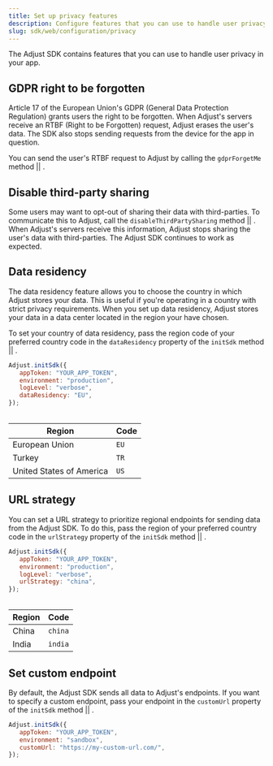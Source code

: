```yaml
---
title: Set up privacy features
description: Configure features that you can use to handle user privacy in your app.
slug: sdk/web/configuration/privacy
---
```



The Adjust SDK contains features that you can use to handle user privacy in your app.

## GDPR right to be forgotten

Article 17 of the European Union's <Abbr>GDPR (General Data Protection Regulation)</Abbr> grants users the right to be forgotten. When Adjust's servers receive an <Abbr>RTBF (Right to be Forgotten)</Abbr> request, Adjust erases the user's data. The SDK also stops sending requests from the device for the app in question.

You can send the user's RTBF request to Adjust by calling the <Tooltip>`gdprForgetMe` method || <GdprForgetMeSig /></Tooltip>.

<GdprForgetMe />

## Disable third-party sharing

Some users may want to opt-out of sharing their data with third-parties. To communicate this to Adjust, call the <Tooltip>`disableThirdPartySharing` method || <DisableThirdPartySharingSig /></Tooltip>. When Adjust's servers receive this information, Adjust stops sharing the user's data with third-parties. The Adjust SDK continues to work as expected.

<DisableThirdPartySharing />

## Data residency

The data residency feature allows you to choose the country in which Adjust stores your data. This is useful if you're operating in a country with strict privacy requirements. When you set up data residency, Adjust stores your data in a data center located in the region your have chosen.

To set your country of data residency, pass the region code of your preferred country code in the `dataResidency` property of the <Tooltip>`initSdk` method || <InitSdk /></Tooltip>.

```js {5}
Adjust.initSdk({
   appToken: "YOUR_APP_TOKEN",
   environment: "production",
   logLevel: "verbose",
   dataResidency: "EU",
});
```

<Table height="full-height">

| Region                   | Code |
| ------------------------ | ---- |
| European Union           | `EU` |
| Turkey                   | `TR` |
| United States of America | `US` |

</Table>

## URL strategy

You can set a URL strategy to prioritize regional endpoints for sending data from the Adjust SDK. To do this, pass the region of your preferred country code in the `urlStrategy` property of the <Tooltip>`initSdk` method || <InitSdk /></Tooltip>.

```js {5}
Adjust.initSdk({
   appToken: "YOUR_APP_TOKEN",
   environment: "production",
   logLevel: "verbose",
   urlStrategy: "china",
});
```

<Table height="full-height">

| Region | Code    |
| ------ | ------- |
| China  | `china` |
| India  | `india` |

</Table>

## Set custom endpoint

By default, the Adjust SDK sends all data to Adjust's endpoints. If you want to specify a custom endpoint, pass your endpoint in the `customUrl` property of the <Tooltip>`initSdk` method || <InitSdk /></Tooltip>.

```js {4}
Adjust.initSdk({
   appToken: "YOUR_APP_TOKEN",
   environment: "sandbox",
   customUrl: "https://my-custom-url.com/",
});
```
